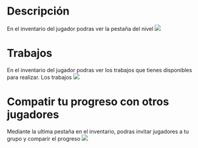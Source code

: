 # Descripción 
En el inventario del jugador podras ver la pestaña del nivel
![](https://i.imgur.com/cCuDSvC.png)

# Trabajos
En el inventario del jugador podras ver los trabajos que tienes disponibles para realizar. Los trabajos 
![](https://i.imgur.com/6VjeK0X.png)

# Compatir tu progreso con otros jugadores
Mediante la ultima pestaña en el inventario, podras invitar jugadores a tu grupo y comparir el progreso
![](https://i.imgur.com/9KTlmNr.png)


